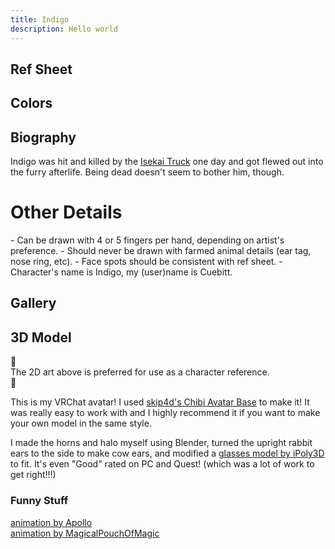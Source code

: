 ```yaml
---
title: Indigo
description: Hello world
---
```



## Ref Sheet

<AttributedImage image={refSheet} load="eager" img_format="png" />

## Colors

<div class="w-fit">
    <Card title="Color Swatches" icon="sun">
        <div class="flex flex-row items-start gap-8">
            <ColorSwatches colors={colors.slice(0,5)} />
            <ColorSwatches colors={colors.slice(5)} />
        </div>
    </Card>
</div>

## Biography

<div class="overflow-auto">
    <span class="float-left size-1/3 !m-2">
<AttributedImage image={gallery[0]} />
</span>

Indigo was hit and killed by the [Isekai Truck](https://en.wikipedia.org/wiki/Truck-kun) one day and got flewed out into the furry afterlife. Being dead doesn't seem to bother him, though.
</div>

# Other Details

<div class="*:list-disc">
  - Can be drawn with 4 or 5 fingers per hand, depending on artist's preference.
  - Should never be drawn with <span title="I'm vegan and this makes me sad.">farmed animal</span> details (ear tag, nose ring, etc).
  - Face spots should be consistent with ref sheet.
  - Character's name is Indigo, my (user)name is Cuebitt.
</div>

## Gallery

<div class="no-pad">
    <Card title="">
        <Carousel items={gallery} />
    </Card>
</div>

## 3D Model

<div class="not-content flex items-center justify-center gap-2">
  <span class="text-5xl">🚨</span>
  <div class="text-center text-3xl">
    The 2D art above is preferred for use as a character reference.
  </div>
  <span class="text-5xl">🚨</span>
</div>

<div class="not-content flex w-full justify-center">
  <div class="aspect-video w-full">
    <Vimeo id="1030356509" posterQuality="max" params="loop=true" />
  </div>
</div>

This is my VRChat avatar! I used [skip4d's Chibi Avatar Base](https://skip4d.gumroad.com/l/chibi) to make it!
It was really easy to work with and I highly recommend it if you want to make your own model in the same style.

I made the horns and halo myself using Blender, turned the upright rabbit ears to the side to make cow ears,
and modified a [glasses model by iPoly3D](https://poly.pizza/m/Dz9SyIEq7w) to fit. It's even "Good" rated on
PC and Quest! (which was a lot of work to get right!!!)

### Funny Stuff

<div class="grid grid-cols-2 gap-3 not-content">
  <div>
   <div class="aspect-video">
  <Vimeo id="1030354961" />
   </div>
    <a href="https://youtu.be/vLQ_vrqvcyU?si=L_mO6HrdkqbF1V5D" target="_blank" rel="noopener noreferrer">animation by Apollo</a>
  </div>

  <div>
  <div class="aspect-video">
    <Vimeo id="1030355171" />
  </div>
    <a href="https://youtu.be/kfI_l6QlpxI?si=MNgM4VyEgnknfKY8" target="_blank" rel="noopener noreferrer">animation by MagicalPouchOfMagic</a>
  </div>
</div>